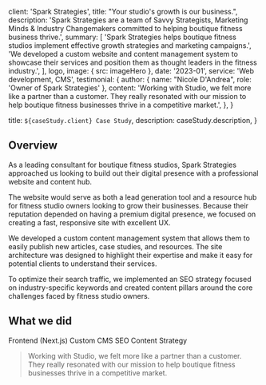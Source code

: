 
  client: 'Spark Strategies',
  title: "Your studio's growth is our business.",
  description:
    'Spark Strategies are a team of Savvy Strategists, Marketing Minds & Industry Changemakers committed to helping boutique fitness business thrive.',
  summary: [
    'Spark Strategies helps boutique fitness studios implement effective growth strategies and marketing campaigns.',
    'We developed a custom website and content management system to showcase their services and position them as thought leaders in the fitness industry.',
  ],
  logo,
  image: { src: imageHero },
  date: '2023-01',
  service: 'Web development, CMS',
  testimonial: {
    author: { name: "Nicole D'Andrea", role: 'Owner of Spark Strategies' },
    content:
      'Working with Studio, we felt more like a partner than a customer. They really resonated with our mission to help boutique fitness businesses thrive in a competitive market.',
  },
}

  title: `${caseStudy.client} Case Study`,
  description: caseStudy.description,
}

## Overview

As a leading consultant for boutique fitness studios, Spark Strategies approached us looking to build out their digital presence with a professional website and content hub.

The website would serve as both a lead generation tool and a resource hub for fitness studio owners looking to grow their businesses. Because their reputation depended on having a premium digital presence, we focused on creating a fast, responsive site with excellent UX.

We developed a custom content management system that allows them to easily publish new articles, case studies, and resources. The site architecture was designed to highlight their expertise and make it easy for potential clients to understand their services.

To optimize their search traffic, we implemented an SEO strategy focused on industry-specific keywords and created content pillars around the core challenges faced by fitness studio owners.

## What we did

<TagList>
  <TagListItem>Frontend (Next.js)</TagListItem>
  <TagListItem>Custom CMS</TagListItem>
  <TagListItem>SEO</TagListItem>
  <TagListItem>Content Strategy</TagListItem>
</TagList>

<Blockquote
  author={{ name: "Nicole D'Andrea", role: 'Owner of Spark Strategies' }}
  image={{ src: imageNicole }}
>
  Working with Studio, we felt more like a partner than a customer. They really
  resonated with our mission to help boutique fitness businesses thrive in a
  competitive market.
</Blockquote>

<StatList>
  <StatListItem value="120%" label="Traffic increase" />
  <StatListItem value="3x" label="Lead generation" />
  <StatListItem value="25%" label="Bounce rate reduction" />
  <StatListItem value="45+" label="New clients" />
</StatList>
